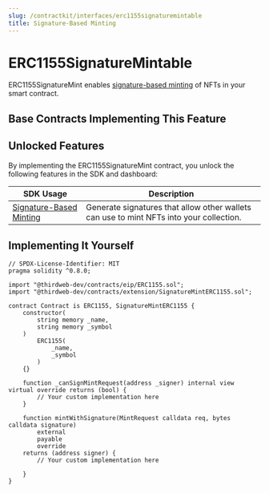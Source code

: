 ```yaml
---
slug: /contractkit/interfaces/erc1155signaturemintable
title: Signature-Based Minting
---
```



# ERC1155SignatureMintable

ERC1155SignatureMint enables [signature-based minting](/glossary/signature-based-minting) of NFTs in your smart contract.

<ViewContractCodeButton
  link="https://github.com/thirdweb-dev/contracts/blob/main/contracts/extension/SignatureMintERC1155.sol"
  name="SignatureMintERC1155"
/>

## Base Contracts Implementing This Feature

<div className="row" style={{ marginBottom: 24 }}>
  <div className="col col--6" style={{ padding: 8 }}>
    <QuickstartCard
      name="ERC1155 Signature Mint"
      link="/contractkit/base-contracts/erc-1155/erc1155signaturemint"
      image="/assets/icons/general.png"
    />
  </div>
</div>

## Unlocked Features

By implementing the ERC1155SignatureMint contract, you unlock the following features in the SDK and dashboard:

| SDK Usage                                                           | Description                                                                             |
| ------------------------------------------------------------------- | --------------------------------------------------------------------------------------- |
| [Signature-Based Minting](/typescript/sdk.erc1155signaturemintable) | Generate signatures that allow other wallets can use to mint NFTs into your collection. |

## Implementing It Yourself

```solidity
// SPDX-License-Identifier: MIT
pragma solidity ^0.8.0;

import "@thirdweb-dev/contracts/eip/ERC1155.sol";
import "@thirdweb-dev/contracts/extension/SignatureMintERC1155.sol";

contract Contract is ERC1155, SignatureMintERC1155 {
    constructor(
        string memory _name,
        string memory _symbol
    )
        ERC1155(
            _name,
            _symbol
        )
    {}

    function _canSignMintRequest(address _signer) internal view virtual override returns (bool) {
        // Your custom implementation here
    }

    function mintWithSignature(MintRequest calldata req, bytes calldata signature)
        external
        payable
        override
    returns (address signer) {
        // Your custom implementation here

    }
}
```
